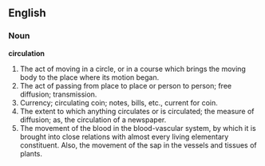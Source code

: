 ==English==

===Noun===

'''circulation'''

#The act of moving in a circle, or in a course which brings the moving body to the place where its motion began.
#The act of passing from place to place or person to person; free diffusion; transmission.
#Currency; circulating coin; notes, bills, etc., current for coin.
#The extent to which anything circulates or is circulated; the measure of diffusion; as, the circulation of a newspaper.
#The movement of the blood in the blood-vascular system, by which it is brought into close relations with almost every living elementary constituent. Also, the movement of the sap in the vessels and tissues of plants.